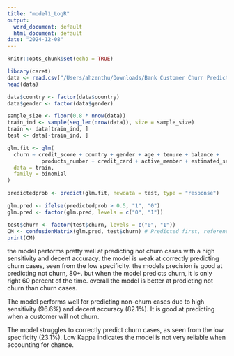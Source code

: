 ```yaml
---
title: "model1_LogR"
output:
  word_document: default
  html_document: default
date: "2024-12-08"
---
```


```r
knitr::opts_chunk$set(echo = TRUE)
```

```r
library(caret)
data <- read.csv("/Users/ahzenthu/Downloads/Bank Customer Churn Prediction.csv")
head(data)

data$country <- factor(data$country)
data$gender <- factor(data$gender)

sample_size <- floor(0.8 * nrow(data))
train_ind <- sample(seq_len(nrow(data)), size = sample_size)
train <- data[train_ind, ]
test <- data[-train_ind, ]

glm.fit <- glm(
  churn ~ credit_score + country + gender + age + tenure + balance + 
           products_number + credit_card + active_member + estimated_salary,
  data = train,
  family = binomial
)

predictedprob <- predict(glm.fit, newdata = test, type = "response")

glm.pred <- ifelse(predictedprob > 0.5, "1", "0") 
glm.pred <- factor(glm.pred, levels = c("0", "1")) 

test$churn <- factor(test$churn, levels = c("0", "1"))
CM <- confusionMatrix(glm.pred, test$churn) # Predicted first, reference second
print(CM)
```
the model performs pretty well at predicting not churn cases with a high sensitivity and decent accuracy.
the model is weak at correctly predicting churn cases, seen from the low specificity.
the models precision is good at predicting not churn, 80+.
but when the model predicts churn, it is only right 60 percent of the time.
overall the model is better at predicting not churn than churn cases.

The model performs well for predicting non-churn cases due to high sensitivity (96.6%) and decent accuracy (82.1%).
It is good at predicting when a customer will not churn.

The model struggles to correctly predict churn cases, as seen from the low specificity (23.1%).
Low Kappa indicates the model is not very reliable when accounting for chance.

